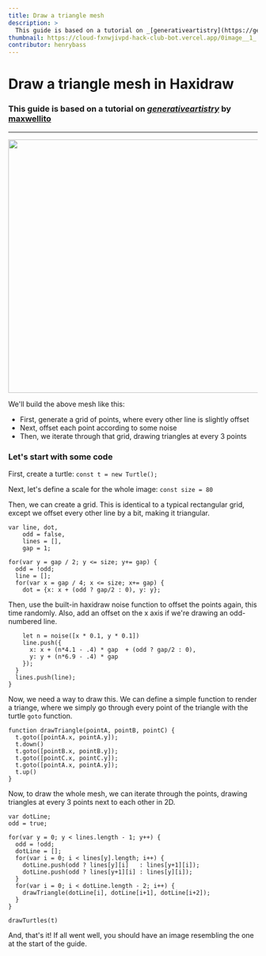 ```yaml
---
title: Draw a triangle mesh
description: >
  This guide is based on a tutorial on _[generativeartistry](https://generativeartistry.com/tutorials/triangular-mesh/)_ by [maxwellito](https://maxwellito.com/)
thumbnail: https://cloud-fxnwjivpd-hack-club-bot.vercel.app/0image__1_.png
contributor: henrybass
---
```



# Draw a triangle mesh in Haxidraw

### This guide is based on a tutorial on _[generativeartistry](https://generativeartistry.com/tutorials/triangular-mesh/)_ by [maxwellito](https://maxwellito.com/)

---

<img src="https://cloud-fxnwjivpd-hack-club-bot.vercel.app/0image__1_.png" width="512"/>

We'll build the above mesh like this:

- First, generate a grid of points, where every other line is slightly offset
- Next, offset each point according to some noise
- Then, we iterate through that grid, drawing triangles at every 3 points

### Let's start with some code

First, create a turtle:
`const t = new Turtle();`

Next, let's define a scale for the whole image:
`const size = 80`

Then, we can create a grid. This is identical to a typical rectangular grid, except we offset every other line by a bit, making it triangular.

```
var line, dot,
    odd = false,
    lines = [],
    gap = 1;

for(var y = gap / 2; y <= size; y+= gap) {
  odd = !odd;
  line = [];
  for(var x = gap / 4; x <= size; x+= gap) {
    dot = {x: x + (odd ? gap/2 : 0), y: y};
```

Then, use the built-in haxidraw noise function to offset the points again, this time randomly. Also, add an offset on the x axis if we're drawing an odd-numbered line.

```
    let n = noise([x * 0.1, y * 0.1])
    line.push({
      x: x + (n*4.1 - .4) * gap  + (odd ? gap/2 : 0),
      y: y + (n*6.9 - .4) * gap
    });
  }
  lines.push(line);
}
```

Now, we need a way to draw this. We can define a simple function to render a triange, where we simply go through every point of the triangle with the turtle `goto` function.

```
function drawTriangle(pointA, pointB, pointC) {
  t.goto([pointA.x, pointA.y]);
  t.down()
  t.goto([pointB.x, pointB.y]);
  t.goto([pointC.x, pointC.y]);
  t.goto([pointA.x, pointA.y]);
  t.up()
}
```

Now, to draw the whole mesh, we can iterate through the points, drawing triangles at every 3 points next to each other in 2D.

```
var dotLine;
odd = true;

for(var y = 0; y < lines.length - 1; y++) {
  odd = !odd;
  dotLine = [];
  for(var i = 0; i < lines[y].length; i++) {
    dotLine.push(odd ? lines[y][i]   : lines[y+1][i]);
    dotLine.push(odd ? lines[y+1][i] : lines[y][i]);
  }
  for(var i = 0; i < dotLine.length - 2; i++) {
    drawTriangle(dotLine[i], dotLine[i+1], dotLine[i+2]);
  }
}

drawTurtles(t)
```

And, that's it! If all went well, you should have an image resembling the one at the start of the guide.
